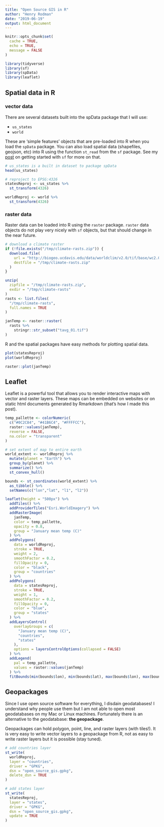 ```yaml
---
title: "Open Source GIS in R"
author: "Henry Rodman"
date: "2019-06-19"
output: html_document
---
```


```r
knitr::opts_chunk$set(
  cache = TRUE,
  echo = TRUE,
  message = FALSE
)

library(tidyverse)
library(sf)
library(spData)
library(leaflet)
```

## Spatial data in R

### vector data
There are several datasets built into the spData package that I will use:

  * `us_states`
  * `world`

These are 'simple features' objects that are pre-loaded into R when you load the `spData` package. You can also load spatial data (shapefiles, geojson, etc) into R using the function `st_read` from the `sf` package. See my [post](https://hrodmn.rbind.io/post/sf/2018-09-24-sf/) on getting started with `sf` for more on that.

```r
# us_states is a built in dataset to package spData
head(us_states)

# reproject to EPSG:4326
statesReproj <- us_states %>%
  st_transform(4326)

worldReproj <- world %>%
  st_transform(4326)
```

### raster data
Raster data can be loaded into R using the `raster` package. `raster` data objects do not play very nicely with `sf` objects, but that should change in the near future.
```r
# download a climate raster
if (!file.exists("/tmp/climate-rasts.zip")) {
  download.file(
    url = "http://biogeo.ucdavis.edu/data/worldclim/v2.0/tif/base/wc2.0_10m_tavg.zip",
    destfile = "/tmp/climate-rasts.zip"
  )
}

unzip(
  zipfile = "/tmp/climate-rasts.zip",
  exdir = "/tmp/climate-rasts"
)
rasts <- list.files(
  "/tmp/climate-rasts",
  full.names = TRUE
)

janTemp <- raster::raster(
  rasts %>%
    stringr::str_subset("tavg_01.tif")
)

```

R and the spatial packages have easy methods for plotting spatial data.
```r
plot(statesReproj)
plot(worldReproj)

raster::plot(janTemp)

```

## Leaflet
Leaflet is a powerful tool that allows you to render interactive maps with vector and raster layers. These maps can be embedded on websites or on static html documents generated by Rmarkdown (that's how I made this post).
```r
temp_pallette <- colorNumeric(
  c("#0C2C84", "#41B6C4", "#FFFFCC"),
  raster::values(janTemp),
  reverse = FALSE,
  na.color = "transparent"
)

# set extent of map to entire earth
world_extent <- worldReproj %>%
  mutate(planet = "Earth") %>%
  group_by(planet) %>%
  summarize() %>%
  st_convex_hull()

bounds <- st_coordinates(world_extent) %>%
  as_tibble() %>%
  setNames(c("lon","lat", "l1", "l2"))

leaflet(height = "500px") %>%
  addTiles() %>%
  addProviderTiles("Esri.WorldImagery") %>%
  addRasterImage(
    janTemp,
    color = temp_pallette,
    opacity = 0.8,
    group = "January mean temp (C)"
  ) %>%
  addPolygons(
    data = worldReproj,
    stroke = TRUE,
    weight = 2,
    smoothFactor = 0.2,
    fillOpacity = 0,
    color = "black",
    group = "countries"
  ) %>%
  addPolygons(
    data = statesReproj,
    stroke = TRUE,
    weight = 1,
    smoothFactor = 0.2,
    fillOpacity = 0,
    color = "blue",
    group = "states"
  ) %>%
  addLayersControl(
    overlayGroups = c(
      "January mean temp (C)",
      "countries",
      "states"
    ),
    options = layersControlOptions(collapsed = FALSE)
  ) %>%
  addLegend(
    pal = temp_pallette,
    values = raster::values(janTemp)
  ) %>%
  fitBounds(min(bounds$lon), min(bounds$lat), max(bounds$lon), max(bounds$lat))

```

## Geopackages
Since I use open source software for everything, I disdain geodatabases! I understand why people use them but I am not able to open most geodatabases on my Mac or Linux machines. Fortunately there is an alternative to the geodatabase: **the geopackage**.

Geopackages can hold polygon, point, line, and raster layers (with tiles!). It is very easy to write vector layers to a geopackage from R, not as easy to write raster layers but it is possible (stay tuned).
```r
# add countries layer
st_write(
  worldReproj,
  layer = "countries",
  driver = "GPKG",
  dsn = "open_source_gis.gpkg",
  delete_dsn = TRUE
)

# add states layer
st_write(
  statesReproj,
  layer = "states",
  driver = "GPKG",
  dsn = "open_source_gis.gpkg",
  update = TRUE
)

```

